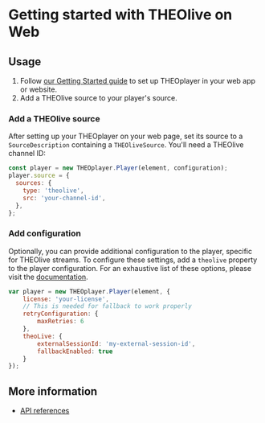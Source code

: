 # Getting started with THEOlive on Web


<Intro />

## Usage

1. Follow [our Getting Started guide](../../../getting-started/01-sdks/01-web/00-getting-started.mdx)
   to set up THEOplayer in your web app or website.
2. Add a THEOlive source to your player's source.

### Add a THEOlive source

After setting up your THEOplayer on your web page, set its source to a `SourceDescription` containing a `THEOliveSource`.
You'll need a THEOlive channel ID:

```javascript
const player = new THEOplayer.Player(element, configuration);
player.source = {
  sources: {
    type: 'theolive',
    src: 'your-channel-id',
  },
};
```

### Add configuration

Optionally, you can provide additional configuration to the player, specific for THEOlive streams. To
configure these settings, add a `theolive` property to the player configuration. For an exhaustive list of these options,
please visit the [documentation](pathname:///theoplayer/v8/api-reference/web/interfaces/TheoLiveConfiguration.html).

```javascript
var player = new THEOplayer.Player(element, {
    license: 'your-license',
    // This is needed for fallback to work properly
    retryConfiguration: {
        maxRetries: 6
    },
    theoLive: {
        externalSessionId: 'my-external-session-id',
        fallbackEnabled: true
    }
});
```

## More information

- [API references](pathname:///theoplayer/v8/api-reference/web/interfaces/TheoLiveSource.html)
